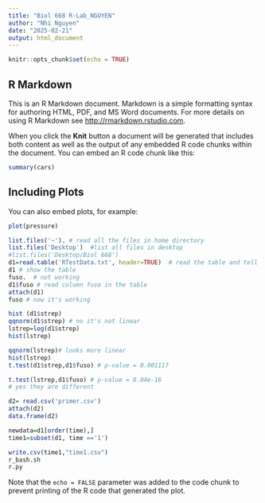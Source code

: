 ```yaml
---
title: "Biol 668 R-Lab_NGUYEN"
author: "Nhi Nguyen"
date: "2025-02-21"
output: html_document
---
```


```r
knitr::opts_chunk$set(echo = TRUE)
```

## R Markdown

This is an R Markdown document. Markdown is a simple formatting syntax for authoring HTML, PDF, and MS Word documents. For more details on using R Markdown see <http://rmarkdown.rstudio.com>.

When you click the **Knit** button a document will be generated that includes both content as well as the output of any embedded R code chunks within the document. You can embed an R code chunk like this:

```r
summary(cars)
```

## Including Plots

You can also embed plots, for example:

```r
plot(pressure)
```
```r
list.files('~'). # read all the files in home directory
list.files('Desktop')  #list all files in desktop
#list.files('Desktop/Biol 668')
d1=read.table('RTestData.txt', header=TRUE)  # read the table and tell R that my first row is the header not the data
d1 # show the table
fuso.  # not working
d1$fuso # read column fuso in the table
attach(d1)
fuso # now it's working
```
```r
hist (d1$strep)
qqnorm(d1$strep) # no it's not linear
lstrep=log(d1$strep)
hist(lstrep)
```
```r
qqnorm(lstrep)# looks more linear
hist(lstrep) 
t.test(d1$strep,d1$fuso) # p-value = 0.001117

t.test(lstrep,d1$fuso) # p-value = 8.04e-16
# yes they are different
```
```r
d2= read.csv('primer.csv')
attach(d2) 
data.frame(d2)
```
```r
newdata=d1[order(time),]
time1=subset(d1, time =='1')
```
```r
write.csv(time1,"time1.csv")
r_bash.sh
r.py
```
Note that the `echo = FALSE` parameter was added to the code chunk to prevent printing of the R code that generated the plot.
